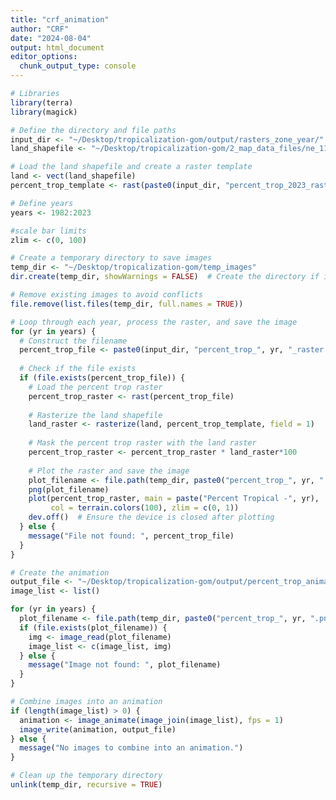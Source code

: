 ```yaml
---
title: "crf_animation"
author: "CRF"
date: "2024-08-04"
output: html_document
editor_options: 
  chunk_output_type: console
---
```


```r


# Libraries
library(terra)
library(magick)

# Define the directory and file paths
input_dir <- "~/Desktop/tropicalization-gom/output/rasters_zone_year/"
land_shapefile <- "~/Desktop/tropicalization-gom/2_map_data_files/ne_110m_ocean/ne_110m_ocean.shp"  # Adjust the path as needed

# Load the land shapefile and create a raster template
land <- vect(land_shapefile)
percent_trop_template <- rast(paste0(input_dir, "percent_trop_2023_raster.tif"))

# Define years
years <- 1982:2023

#scale bar limits
zlim <- c(0, 100)

# Create a temporary directory to save images
temp_dir <- "~/Desktop/tropicalization-gom/temp_images"
dir.create(temp_dir, showWarnings = FALSE)  # Create the directory if it doesn't exist

# Remove existing images to avoid conflicts
file.remove(list.files(temp_dir, full.names = TRUE))

# Loop through each year, process the raster, and save the image
for (yr in years) {
  # Construct the filename
  percent_trop_file <- paste0(input_dir, "percent_trop_", yr, "_raster.tif")
  
  # Check if the file exists
  if (file.exists(percent_trop_file)) {
    # Load the percent trop raster
    percent_trop_raster <- rast(percent_trop_file)
    
    # Rasterize the land shapefile
    land_raster <- rasterize(land, percent_trop_template, field = 1)
    
    # Mask the percent trop raster with the land raster
    percent_trop_raster <- percent_trop_raster * land_raster*100
    
    # Plot the raster and save the image
    plot_filename <- file.path(temp_dir, paste0("percent_trop_", yr, ".png"))
    png(plot_filename)
    plot(percent_trop_raster, main = paste("Percent Tropical -", yr), 
         col = terrain.colors(100), zlim = c(0, 1))
    dev.off()  # Ensure the device is closed after plotting
  } else {
    message("File not found: ", percent_trop_file)
  }
}

# Create the animation
output_file <- "~/Desktop/tropicalization-gom/output/percent_trop_animation.gif"
image_list <- list()

for (yr in years) {
  plot_filename <- file.path(temp_dir, paste0("percent_trop_", yr, ".png"))
  if (file.exists(plot_filename)) {
    img <- image_read(plot_filename)
    image_list <- c(image_list, img)
  } else {
    message("Image not found: ", plot_filename)
  }
}

# Combine images into an animation
if (length(image_list) > 0) {
  animation <- image_animate(image_join(image_list), fps = 1)
  image_write(animation, output_file)
} else {
  message("No images to combine into an animation.")
}

# Clean up the temporary directory
unlink(temp_dir, recursive = TRUE)

```

